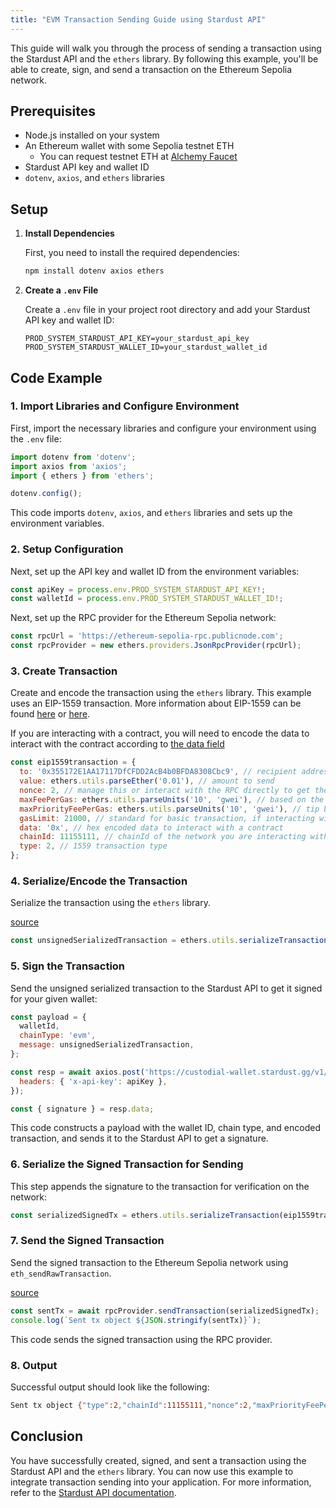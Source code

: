 ```yaml
---
title: "EVM Transaction Sending Guide using Stardust API"
---
```


This guide will walk you through the process of sending a transaction using the Stardust API and the `ethers` library. By following this example, you'll be able to create, sign, and send a transaction on the Ethereum Sepolia network.

## Prerequisites

- Node.js installed on your system
- An Ethereum wallet with some Sepolia testnet ETH
  - You can request testnet ETH at [Alchemy Faucet](https://www.alchemy.com/faucets/ethereum-sepolia)
- Stardust API key and wallet ID
- `dotenv`, `axios`, and `ethers` libraries

## Setup

1. **Install Dependencies**

   First, you need to install the required dependencies:

   ```bash
   npm install dotenv axios ethers
   ```

2. **Create a `.env` File**

   Create a `.env` file in your project root directory and add your Stardust API key and wallet ID:

   ```env
   PROD_SYSTEM_STARDUST_API_KEY=your_stardust_api_key
   PROD_SYSTEM_STARDUST_WALLET_ID=your_stardust_wallet_id
   ```

## Code Example

### 1. Import Libraries and Configure Environment

First, import the necessary libraries and configure your environment using the `.env` file:

```javascript
import dotenv from 'dotenv';
import axios from 'axios';
import { ethers } from 'ethers';

dotenv.config();
```

This code imports `dotenv`, `axios`, and `ethers` libraries and sets up the environment variables.

### 2. Setup Configuration

Next, set up the API key and wallet ID from the environment variables:

```javascript
const apiKey = process.env.PROD_SYSTEM_STARDUST_API_KEY!;
const walletId = process.env.PROD_SYSTEM_STARDUST_WALLET_ID!;
```

Next, set up the RPC provider for the Ethereum Sepolia network:

```javascript
const rpcUrl = 'https://ethereum-sepolia-rpc.publicnode.com';
const rpcProvider = new ethers.providers.JsonRpcProvider(rpcUrl);
```

### 3. Create Transaction

Create and encode the transaction using the `ethers` library. This example uses an EIP-1559 transaction. More information about EIP-1559 can be found [here](https://eips.ethereum.org/EIPS/eip-1559) or [here](https://ethereum.org/en/developers/docs/transactions/).

If you are interacting with a contract, you will need to encode the data to interact with the contract according to [the data field](https://ethereum.org/en/developers/docs/transactions/#the-data-field)

```javascript
const eip1559transaction = {
  to: '0x355172E1AA17117DfCFDD2AcB4b0BFDA8308Cbc9', // recipient address, contract or EOA
  value: ethers.utils.parseEther('0.01'), // amount to send
  nonce: 2, // manage this or interact with the RPC directly to get the next nonce
  maxFeePerGas: ethers.utils.parseUnits('10', 'gwei'), // based on the network you are interacting with
  maxPriorityFeePerGas: ethers.utils.parseUnits('10', 'gwei'), // tip based on the network you are interacting with
  gasLimit: 21000, // standard for basic transaction, if interacting with a contract you will need to estimate the gas
  data: '0x', // hex encoded data to interact with a contract
  chainId: 11155111, // chainId of the network you are interacting with, this example uses Sepolia
  type: 2, // 1559 transaction type
};
```

### 4. Serialize/Encode the Transaction

Serialize the transaction using the `ethers` library.

[source](https://github.com/ethers-io/ethers.js/blob/v5.7.2/packages/transactions/src.ts/index.ts#L305)

```javascript
const unsignedSerializedTransaction = ethers.utils.serializeTransaction(eip1559transaction);
```

### 5. Sign the Transaction

Send the unsigned serialized transaction to the Stardust API to get it signed for your given wallet:

```javascript
const payload = {
  walletId,
  chainType: 'evm',
  message: unsignedSerializedTransaction,
};

const resp = await axios.post('https://custodial-wallet.stardust.gg/v1/sign/message', payload, {
  headers: { 'x-api-key': apiKey },
});

const { signature } = resp.data;
```

This code constructs a payload with the wallet ID, chain type, and encoded transaction, and sends it to the Stardust API to get a signature.

### 6. Serialize the Signed Transaction for Sending

This step appends the signature to the transaction for verification on the network:

```javascript
const serializedSignedTx = ethers.utils.serializeTransaction(eip1559transaction, signature);
```

### 7. Send the Signed Transaction

Send the signed transaction to the Ethereum Sepolia network using `eth_sendRawTransaction`.

[source](https://github.com/ethers-io/ethers.js/blob/v5.7.2/packages/providers/src.ts/json-rpc-provider.ts#L212)

```javascript
const sentTx = await rpcProvider.sendTransaction(serializedSignedTx);
console.log(`Sent tx object ${JSON.stringify(sentTx)}`);
```

This code sends the signed transaction using the RPC provider.

### 8. Output

Successful output should look like the following:

```bash
Sent tx object {"type":2,"chainId":11155111,"nonce":2,"maxPriorityFeePerGas":{"type":"BigNumber","hex":"0x02540be400"},"maxFeePerGas":{"type":"BigNumber","hex":"0x02540be400"},"gasPrice":null,"gasLimit":{"type":"BigNumber","hex":"0x5208"},"to":"0x355172E1AA17117DfCFDD2AcB4b0BFDA8308Cbc9","value":{"type":"BigNumber","hex":"0x2386f26fc10000"},"data":"0x","accessList":[],"hash":"0x93f06003a67a83764aa7cd2701ba827488a4b4d9d2a99385806543a872556479","v":0,"r":"0x4bf8227064515642ffd2a66be059b729abd2efbb3cd1f8450e6daa3726606b94","s":"0x58179b3af707c39a675066edc5f1d84698c9b7ad6f68e8d4402ad21ce8908fe7","from":"0x2210FA04B60d6846552F889DCde641022648F493","confirmations":0}
```

## Conclusion

You have successfully created, signed, and sent a transaction using the Stardust API and the `ethers` library. You can now use this example to integrate transaction sending into your application. For more information, refer to the [Stardust API documentation](https://docs-waas.stardust.gg/api-reference).